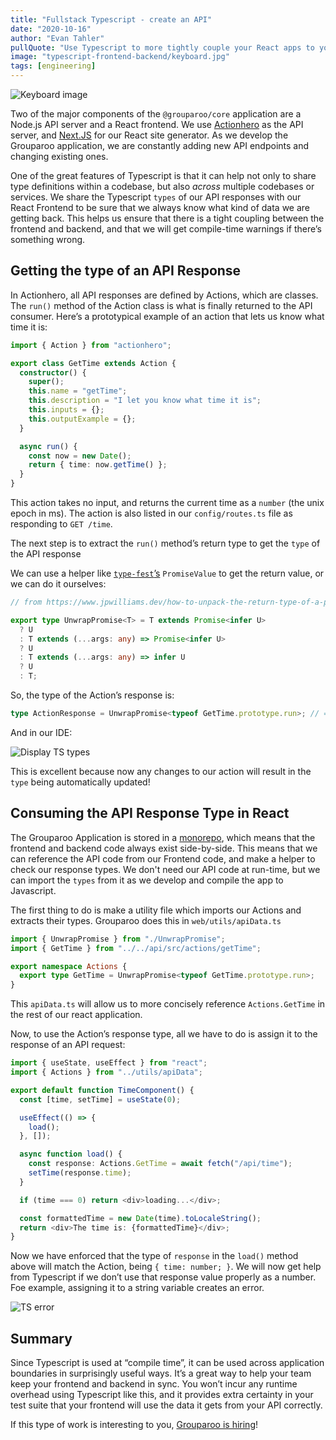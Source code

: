 ```yaml
---
title: "Fullstack Typescript - create an API"
date: "2020-10-16"
author: "Evan Tahler"
pullQuote: "Use Typescript to more tightly couple your React apps to your API"
image: "typescript-frontend-backend/keyboard.jpg"
tags: [engineering]
---
```


<Image
  alt="Keyboard image"
  src="typescript-frontend-backend/keyboard.jpg"
  width={1000}
  height={667}
/>

Two of the major components of the `@grouparoo/core` application are a Node.js API server and a React frontend. We use [Actionhero](https://www.actionherojs.com) as the API server, and [Next.JS](https://nextjs.org/) for our React site generator. As we develop the Grouparoo application, we are constantly adding new API endpoints and changing existing ones.

One of the great features of Typescript is that it can help not only to share type definitions within a codebase, but also _across_ multiple codebases or services. We share the Typescript `types` of our API responses with our React Frontend to be sure that we always know what kind of data we are getting back. This helps us ensure that there is a tight coupling between the frontend and backend, and that we will get compile-time warnings if there’s something wrong.

## Getting the type of an API Response

In Actionhero, all API responses are defined by Actions, which are classes. The `run()` method of the Action class is what is finally returned to the API consumer. Here’s a prototypical example of an action that lets us know what time it is:

```ts
import { Action } from "actionhero";

export class GetTime extends Action {
  constructor() {
    super();
    this.name = "getTime";
    this.description = "I let you know what time it is";
    this.inputs = {};
    this.outputExample = {};
  }

  async run() {
    const now = new Date();
    return { time: now.getTime() };
  }
}
```

This action takes no input, and returns the current time as a `number` (the unix epoch in ms). The action is also listed in our `config/routes.ts` file as responding to `GET /time`.

The next step is to extract the `run()` method’s return type to get the `type` of the API response

We can use a helper like [`type-fest`’s](https://www.npmjs.com/package/type-fest) `PromiseValue` to get the return value, or we can do it ourselves:

```ts
// from https://www.jpwilliams.dev/how-to-unpack-the-return-type-of-a-promise-in-typescript

export type UnwrapPromise<T> = T extends Promise<infer U>
  ? U
  : T extends (...args: any) => Promise<infer U>
  ? U
  : T extends (...args: any) => infer U
  ? U
  : T;
```

So, the type of the Action’s response is:

```ts
type ActionResponse = UnwrapPromise<typeof GetTime.prototype.run>; // = { time: number; }
```

And in our IDE:

<Image
  alt="Display TS types"
  src="typescript-frontend-backend/screenshot-1.png"
  width={1000}
  height={206}
/>

This is excellent because now any changes to our action will result in the `type` being automatically updated!

## Consuming the API Response Type in React

The Grouparoo Application is stored in a [monorepo](https://github.com/grouparoo/grouparoo), which means that the frontend and backend code always exist side-by-side. This means that we can reference the API code from our Frontend code, and make a helper to check our response types. We don't need our API code at run-time, but we can import the `types` from it as we develop and compile the app to Javascript.

The first thing to do is make a utility file which imports our Actions and extracts their types. Grouparoo does this in `web/utils/apiData.ts`

```ts
import { UnwrapPromise } from "./UnwrapPromise";
import { GetTime } from "../../api/src/actions/getTime";

export namespace Actions {
  export type GetTime = UnwrapPromise<typeof GetTime.prototype.run>;
}
```

This `apiData.ts` will allow us to more concisely reference `Actions.GetTime` in the rest of our react application.

Now, to use the Action’s response type, all we have to do is assign it to the response of an API request:

```ts
import { useState, useEffect } from "react";
import { Actions } from "../utils/apiData";

export default function TimeComponent() {
  const [time, setTime] = useState(0);

  useEffect(() => {
    load();
  }, []);

  async function load() {
    const response: Actions.GetTime = await fetch("/api/time");
    setTime(response.time);
  }

  if (time === 0) return <div>loading...</div>;

  const formattedTime = new Date(time).toLocaleString();
  return <div>The time is: {formattedTime}</div>;
}
```

Now we have enforced that the type of `response` in the `load()` method above will match the Action, being `{ time: number; }`. We will now get help from Typescript if we don’t use that response value properly as a number. Foe example, assigning it to a string variable creates an error.

<Image
  alt="TS error"
  src="typescript-frontend-backend/screenshot-2.png"
  width={1000}
  height={322}
/>

## Summary

Since Typescript is used at “compile time”, it can be used across application boundaries in surprisingly useful ways. It’s a great way to help your team keep your frontend and backend in sync. You won’t incur any runtime overhead using Typescript like this, and it provides extra certainty in your test suite that your frontend will use the data it gets from your API correctly.

If this type of work is interesting to you, [Grouparoo is hiring](www.grouparoo.com/jobs)!
